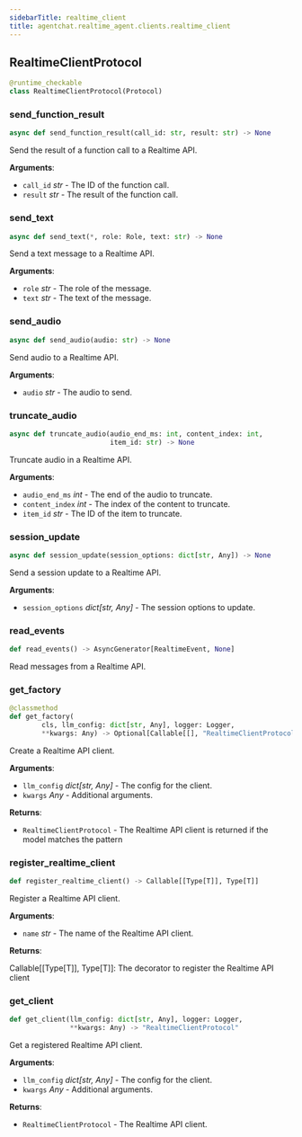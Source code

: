 ```yaml
---
sidebarTitle: realtime_client
title: agentchat.realtime_agent.clients.realtime_client
---
```


## RealtimeClientProtocol

```python
@runtime_checkable
class RealtimeClientProtocol(Protocol)
```

### send\_function\_result

```python
async def send_function_result(call_id: str, result: str) -> None
```

Send the result of a function call to a Realtime API.

**Arguments**:

- `call_id` _str_ - The ID of the function call.
- `result` _str_ - The result of the function call.

### send\_text

```python
async def send_text(*, role: Role, text: str) -> None
```

Send a text message to a Realtime API.

**Arguments**:

- `role` _str_ - The role of the message.
- `text` _str_ - The text of the message.

### send\_audio

```python
async def send_audio(audio: str) -> None
```

Send audio to a Realtime API.

**Arguments**:

- `audio` _str_ - The audio to send.

### truncate\_audio

```python
async def truncate_audio(audio_end_ms: int, content_index: int,
                         item_id: str) -> None
```

Truncate audio in a Realtime API.

**Arguments**:

- `audio_end_ms` _int_ - The end of the audio to truncate.
- `content_index` _int_ - The index of the content to truncate.
- `item_id` _str_ - The ID of the item to truncate.

### session\_update

```python
async def session_update(session_options: dict[str, Any]) -> None
```

Send a session update to a Realtime API.

**Arguments**:

- `session_options` _dict[str, Any]_ - The session options to update.

### read\_events

```python
def read_events() -> AsyncGenerator[RealtimeEvent, None]
```

Read messages from a Realtime API.

### get\_factory

```python
@classmethod
def get_factory(
        cls, llm_config: dict[str, Any], logger: Logger,
        **kwargs: Any) -> Optional[Callable[[], "RealtimeClientProtocol"]]
```

Create a Realtime API client.

**Arguments**:

- `llm_config` _dict[str, Any]_ - The config for the client.
- `kwargs` _Any_ - Additional arguments.
  

**Returns**:

- `RealtimeClientProtocol` - The Realtime API client is returned if the model matches the pattern

### register\_realtime\_client

```python
def register_realtime_client() -> Callable[[Type[T]], Type[T]]
```

Register a Realtime API client.

**Arguments**:

- `name` _str_ - The name of the Realtime API client.
  

**Returns**:

  Callable[[Type[T]], Type[T]]: The decorator to register the Realtime API client

### get\_client

```python
def get_client(llm_config: dict[str, Any], logger: Logger,
               **kwargs: Any) -> "RealtimeClientProtocol"
```

Get a registered Realtime API client.

**Arguments**:

- `llm_config` _dict[str, Any]_ - The config for the client.
- `kwargs` _Any_ - Additional arguments.
  

**Returns**:

- `RealtimeClientProtocol` - The Realtime API client.

